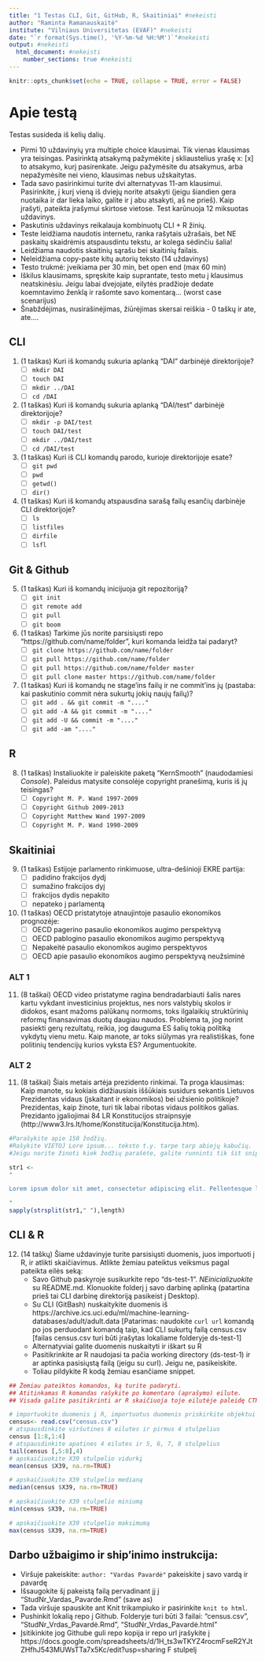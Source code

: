```yaml
---
title: "1 Testas CLI, Git, GitHub, R, Skaitiniai" #nekeisti
author: "Raminta Ramanauskaitė" 
institute: "Vilniaus Universitetas (EVAF)" #nekeisti 
date: "`r format(Sys.time(), '%Y-%m-%d %H:%M')`"#nekeisti
output: #nekeisti
  html_document: #nekeisti
    number_sections: true #nekeisti
---
```


```r
knitr::opts_chunk$set(echo = TRUE, collapse = TRUE, error = FALSE)
```
# Apie testą
Testas susideda iš kelių dalių. 

* Pirmi 10 uždavinyių yra multiple choice klausimai. Tik vienas klausimas yra teisingas. Pasirinktą atsakymą pažymėkite į skliaustelius yrašę x: [x] to atsakymo, kurį pasirenkate. Jeigu pažymėsite du atsakymus, arba nepažymėsite nei vieno, klausimas nebus užskaitytas. 
* Tada savo pasirinkimui turite dvi alternatyvas 11-am klausimui. Pasirinkite, į kurį vieną iš dviejų norite atsakyti (jeigu šiandien gera nuotaika ir dar lieka laiko, galite ir į abu atsakyti, aš ne prieš). Kaip įrašyti, pateikta įrašymui skirtose vietose. Test karūnuoja 12 miksuotas uždavinys.
* Paskutinis uždavinys reikalauja kombinuotų CLI + R žinių.
* Teste leidžiama naudotis internetu, ranka rašytais užrašais, bet NE paskaitų skaidrėmis atspausdintu tekstu, ar kolega sėdinčiu šalia!
* Leidžiama naudotis skaitinių sąrašu bei skaitinių failais.
* Neleidžiama copy-paste kitų autorių teksto (14 uždavinys)
* Testo trukmė: įveikiama per 30 min, bet open end (max 60 min)
* Iškilus klausimams, spręskite kaip suprantate, testo metu į klausimus neatskinėsiu. Jeigu labai dvejojate, eilytės pradžioje dedate koemntavimo ženklą ir rašomte savo komentarą... (worst case scenarijus)
* Šnabždėjimas, nusirašinėjimas, žiūrėjimas skersai reiškia - 0 taškų ir ate, ate....


## CLI
1. (1 taškas) Kuri iš komandų sukuria aplanką “DAI” darbinėjė direktorijoje?
    - [ ] `mkdir DAI`
    - [ ] `touch DAI`
    - [ ] `mkdir ../DAI`
    - [ ] `cd /DAI`
    
2. (1 taškas) Kuri iš komandų sukuria aplanką “DAI/test” darbinėjė direktorijoje?
    - [ ] `mkdir -p DAI/test`
    - [ ] `touch DAI/test`
    - [ ] `mkdir ../DAI/test`
    - [ ] `cd /DAI/test`

3. (1 taškas) Kuri iš CLI komandų parodo, kurioje direktorijoje esate?
    - [ ] `git pwd`
    - [ ] `pwd`
    - [ ] `getwd()`
    - [ ] `dir()`

4. (1 taškas) Kuri iš komandų atspausdina sarašą failų esančių darbinėje CLI direktorijoje? 
    - [ ] `ls`
    - [ ] `listfiles`
    - [ ] `dirfile`
    - [ ] `lsfl`

## Git & Github
5. (1 taškas) Kuri iš komandų inicijuoja git repozitoriją? 
    - [ ] `git init`
    - [ ] `git remote add`
    - [ ] `git pull`
    - [ ] `git boom`

6. (1 taškas) Tarkime jūs norite parsisiųsti repo "https://github.com/name/folder", kuri komanda leidža tai padaryt? 
    - [ ] `git clone https://github.com/name/folder`
    - [ ] `git pull https://github.com/name/folder`
    - [ ] `git pull https://github.com/name/folder master`
    - [ ] `git pull clone master https://github.com/name/folder`

7. (1 taškas) Kuri iš komandų ne stage'ins failų ir ne commit'ins jų (pastaba: kai paskutinio commit nėra sukurtų jokių naujų failų)? 
    - [ ] `git add . && git commit -m "...."`
    - [ ] `git add -A && git commit -m "...."`
    - [ ] `git add -U && commit -m "...."`
    - [ ] `git add -am "...."`

## R 
8. (1 taškas) Instaliuokite ir paleiskite paketą "KernSmooth" (naudodamiesi *Console*). Paleidus matysite consolėje copyright pranešimą, kuris iš jų teisingas? 
    - [ ] `Copyright M. P. Wand 1997-2009`
    - [ ] `Copyright Github 2009-2013`
    - [ ] `Copyright Matthew Wand 1997-2009`
    - [ ] `Copyright M. P. Wand 1990-2009`

## Skaitiniai
9. (1 taškas) Estijoje parlamento rinkimuose, ultra-dešinioji EKRE partija: 
    - [ ] padidino frakcijos dydį
    - [ ] sumažino frakcijos dyį
    - [ ] frakcijos dydis nepakito
    - [ ] nepateko į parlamentą

10. (1 taškas) OECD pristatytoje atnaujintoje pasaulio ekonomikos prognozėje:  
    - [ ] OECD pagerino pasaulio ekonomikos augimo perspektyvą
    - [ ] OECD pablogino pasaulio ekonomikos augimo perspektyvą
    - [ ] Nepakeitė pasaulio ekonomikos augimo perspektyvos
    - [ ] OECD apie pasaulio ekonomikos augimo perspektyvą neužsiminė

### ALT 1
11. (8 taškai) OECD video pristatyme ragina bendradarbiauti šalis nares kartu vykdant investicinius projektus, nes nors valstybių skolos ir didokos, esant mažoms palūkanų normoms, toks ilgalaikių struktūrinių reformų finansavimas duotų daugiau naudos. Problema ta, jog norint pasiekti gerų rezultatų, reikia, jog dauguma ES šalių tokią politiką vykdytų vienu metu. Kaip manote, ar toks siūlymas yra realistiškas, fone politinių tendencijų kurios vyksta ES? Argumentuokite.

### ALT 2
11. (8 taškai) Šiais metais artėja prezidento rinkimai. Ta proga klausimas: Kaip manote, su kokiais didžiausiais iššūkiais susidurs sekantis Lietuvos Prezidentas vidaus (įskaitant ir ekonomikos) bei užsienio politikoje? 
Prezidentas, kaip žinote, turi tik labai ribotas vidaus politikos galias. Prezidanto įgaliojimai 84 LR Konstitucijos straipnsyje (http://www3.lrs.lt/home/Konstitucija/Konstitucija.htm).


```r
#Parašykite apie 150 žodžių. 
#Rašykite VIETOJ Lore ipsum... teksto t.y. tarpe tarp abiejų kabučių.
#Jeigu norite žinoti kiek žodžių parašėte, galite runninti tik šit snippet' jo kampytyje nuspaudę ant žalio trikampio rodančio į dešinę

str1 <- 
"

Lorem ipsum dolor sit amet, consectetur adipiscing elit. Pellentesque luctus nisi sed odio rhoncus semper. Nam sit amet neque ac risus hendrerit lobortis a vitae velit. Donec tincidunt sapien ligula, at tincidunt enim aliquam non. Interdum et malesuada fames ac ante ipsum primis in faucibus. Curabitur tempus ex non velit ultrices lacinia. Aenean pulvinar nisl in quam bibendum, at cursus massa auctor. Quisque posuere orci at urna molestie varius. Proin at iaculis libero. Proin consequat, mauris eu convallis elementum, tortor leo ullamcorper lectus, eu euismod odio justo id nulla. Suspendisse eget aliquam tortor. Vivamus at dolor lobortis, feugiat quam ut, porta lorem. Ut non suscipit ante, varius facilisis risus. Fusce vel varius dui. Vestibulum ut ullamcorper urna. Phasellus iaculis eget nisi ac dictum. Phasellus consequat felis enim, ac ultricies libero vulputate vitae. Integer mollis sollicitudin volutpat. Sed et maximus lectus. Vestibulum vitae diam et odio pellentesque fermentum. Nunc non felis.

"
sapply(strsplit(str1," "),length)
```

## CLI & R
12. (14 taškų) Šiame uždavinyje turite parsisiųsti duomenis, juos importuoti į R, ir atlikti skaičiavimus. Atlikte žemiau pateiktus veiksmus pagal pateikta eilės seką:
    * Savo Github paskyroje susikurkite repo "ds-test-1". *NEinicializuokite* su README.md. Klonuokite folderį į savo darbinę aplinką (patartina prieš tai CLI darbinę direktoriją pasikeist į Desktop). 
    * Su CLI (GitBash) nuskaitykite duomenis iš https://archive.ics.uci.edu/ml/machine-learning-databases/adult/adult.data 
    [Patarimas: naudokite `curl url` komandą po jos perduodant komandą taip, kad CLI sukurtų failą census.csv [failas census.csv turi būti įrašytas lokaliame folderyje ds-test-1]
    * Alternatyviai galite duomenis nuskaityti ir iškart su R
    * Pasitikrinkite ar R naudojasi ta pačia working directory (ds-test-1) ir ar aptinka pasisiųstą failą (jeigu su curl). Jeigu ne, pasikeiskite.
    * Toliau pildykite R kodą žemiau esančiame snippet. 

```r
## Žemiau pateiktos komandos, ką turite padaryti. 
## Atitinkamas R komandas rašykite po komentaro (aprašymo) eilute. 
## Visada galite pasitikrinti ar R skaičiuoja toje eilutėje paleidę CTRL+ENTER, arba visą snippet su žaliu trikampiu

# importuokite duomenis į R, importuotus duomenis priskirkite objektui census <- ....
census<- read.csv("census.csv")
# atspausdinkite viršutines 8 eilutes ir pirmus 4 stulpelius
census [1:8,1:4]
# atspausdinkite apatines 4 eilutes ir 5, 6, 7, 8 stulpelius  
tail(census [,5:8],4)
# apskaičiuokite X39 stulpelio vidurkį
mean(census $X39, na.rm=TRUE)

# apskaičiuokite X39 stulpelio medianą
median(census $X39, na.rm=TRUE)

# apskaičiuokite X39 stulpelio miniumą
min(census $X39, na.rm=TRUE)

# apskaičiuokite X39 stulpelio maksimumą 
max(census $X39, na.rm=TRUE)

```


## Darbo užbaigimo ir ship'inimo instrukcija:

* Viršuje pakeiskite: `author: "Vardas Pavardė"` pakeiskite į savo vardą ir pavardę
* Išsaugokite šį pakeistą failą pervadinant jį į "StudNr_Vardas_Pavarde.Rmd" (save as)
* Tada viršuje spauskite ant Knit trikampiuko ir pasirinkite `knit to html`. 
* Pushinkit lokalią repo į Github. Folderyje turi būti 3 failai: "census.csv", "StudNr_Vrdas_Pavardė.Rmd", "StudNr_Vrdas_Pavardė.html"
* Įsitikinkite jog Githube guli repo kopija ir repo url įrašykite į https://docs.google.com/spreadsheets/d/1H_ts3wTKYZ4rocmFseR2YJtZHfhJ543MUWsTTa7x5Kc/edit?usp=sharing F stulpelį



